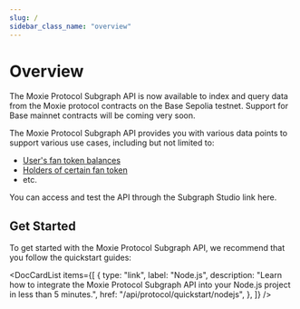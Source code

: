 ```yaml
---
slug: /
sidebar_class_name: "overview"
---
```



# Overview

The Moxie Protocol Subgraph API is now available to index and query data from the Moxie protocol contracts on the Base Sepolia testnet. Support for Base mainnet contracts will be coming very soon.

The Moxie Protocol Subgraph API provides you with various data points to support various use cases, including but not limited to:

- [User's fan token balances](./03-users/01-get-all-fan-tokens-owned-by-users.mdx)
- [Holders of certain fan token](./04-fan-tokens/01-get-holders-of-certain-fan-token.mdx)
- etc.

You can access and test the API through the Subgraph Studio link <Link to={url.protocol_subgraphs_legacy}>here</Link>.

## Get Started

To get started with the Moxie Protocol Subgraph API, we recommend that you follow the quickstart guides:

<DocCardList
  items={[
    {
      type: "link",
      label: "Node.js",
      description:
        "Learn how to integrate the Moxie Protocol Subgraph API into your Node.js project in less than 5 minutes.",
      href: "/api/protocol/quickstart/nodejs",
    },
  ]}
/>
